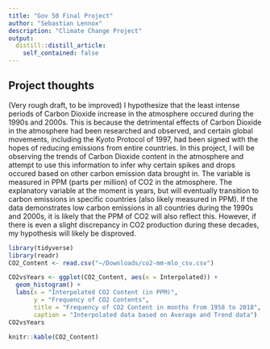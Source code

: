 ```yaml
---
title: "Gov 50 Final Project"
author: "Sebastian Lennox"
description: "Climate Change Project"
output:
  distill::distill_article:
    self_contained: false
---
```




## Project thoughts

(Very rough draft, to be improved) 
I hypothesize that the least intense periods of Carbon Dioxide increase in the atmosphere occured during the 1990s and 2000s. This is because the detrimental effects of Carbon Dioxide in the atmosphere had been researched and observed, and certain global movements, including the Kyoto Protocol of 1997, had been signed with the hopes of reducing emissions from entire countries. In this project, I will be observing the trends of Carbon Dioxide content in the atmosphere and attempt to use this information to infer why certain spikes and drops occured based on other carbon emission data brought in. The variable is measured in PPM (parts per million) of CO2 in the atmosphere. The explanatory variable at the moment is years, but will eventually transition to carbon emissions in specific countries (also likely measured in PPM). If the data demonstrates low carbon emissions in all countries during the 1990s and 2000s, it is likely that the PPM of CO2 will also reflect this. However, if there is even a slight discrepancy in CO2 production during these decades, my hypothesis will likely be disproved. 

```r
library(tidyverse)
library(readr)
CO2_Content <- read.csv("~/Downloads/co2-mm-mlo_csv.csv")

CO2vsYears <- ggplot(CO2_Content, aes(x = Interpolated)) + 
  geom_histogram() + 
  labs(x = "Interpolated CO2 Content (in PPM)", 
       y = "Frequency of CO2 Contents",
       title = "Frequency of CO2 Content in months from 1958 to 2018", 
       caption = "Interpolated data based on Average and Trend data") 
CO2vsYears

knitr::kable(CO2_Content)
```

